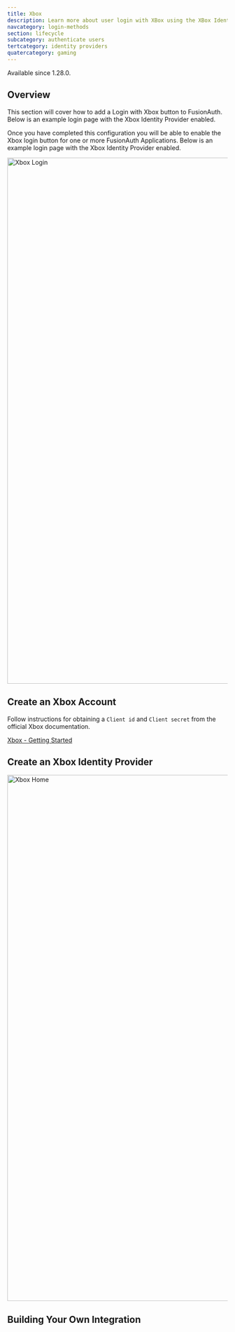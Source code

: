 ```yaml
---
title: Xbox
description: Learn more about user login with XBox using the XBox Identity Provider.
navcategory: login-methods
section: lifecycle
subcategory: authenticate users
tertcategory: identity providers
quatercategory: gaming
---
```


<AdvancedEditionBlurb />

<Aside type="version">
Available since 1.28.0.
</Aside>

## Overview

This section will cover how to add a Login with Xbox button to FusionAuth.
Below is an example login page with the Xbox Identity Provider enabled.

Once you have completed this configuration you will be able to enable the Xbox login button for one or more FusionAuth Applications. Below is an example login page with the Xbox Identity Provider enabled.

<img src="/img/docs/lifecycle/authenticate-users/identity-providers/gaming/login-xbox.png" alt="Xbox Login" role="bottom-cropped" width="1200" />

## Create an Xbox Account

Follow instructions for obtaining a `Client id` and `Client secret` from the official Xbox documentation.

[Xbox - Getting Started](https://docs.microsoft.com/en-us/gaming/xbox-live/get-started/live-getstarted-nav)

## Create an Xbox Identity Provider

<IdpApplicationConfiguration identity_provider="Xbox" />

<img src="/img/docs/lifecycle/authenticate-users/identity-providers/gaming/identity-provider-xbox-add.png" alt="Xbox Home" width="1200" />


<IdpFormFields getStartedHref="https://docs.microsoft.com/en-us/gaming/xbox-live/get-started/live-getstarted-nav"
               getStartedText="Xbox - Getting Started"
               idp="Xbox" linkingStrategy="Create a pending link" />

## Building Your Own Integration

<LoginApiIntegration apiRef="/docs/apis/identity-providers/xbox#complete-the-propsmanual_idp_display_name-login" />
